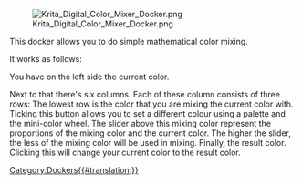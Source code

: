 [[File:Krita_Digital_Color_Mixer_Docker.png]]

This docker allows you to do simple mathematical color mixing.

It works as follows:

You have on the left side the current color.

Next to that there's six columns. Each of these column consists of three rows:
The lowest row is the color that you are mixing the current color with. Ticking this button allows you to set a different colour using a palette and the mini-color wheel. The slider above this mixing color represent the proportions of the mixing color and the current color. The higher the slider, the less of the mixing color will be used in mixing. Finally, the result color. Clicking this will change your current color to the result color.

[[Category:Dockers{{#translation:}}]]
